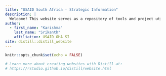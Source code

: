 ```yaml
---
title: "USAID South Africa - Strategic Information"
description: |
  Welcome! This website serves as a repository of tools and project utilized by the USAID South Africa SI team for data analytics and processing of MER/PEPFAR data.
author:
  - first_name: "Karishma"
    last_name: "Srikanth"
    affiliation: USAID OHA SI
site: distill::distill_website
---
```



```r
knitr::opts_chunk$set(echo = FALSE)

# Learn more about creating websites with Distill at:
# https://rstudio.github.io/distill/website.html

```

